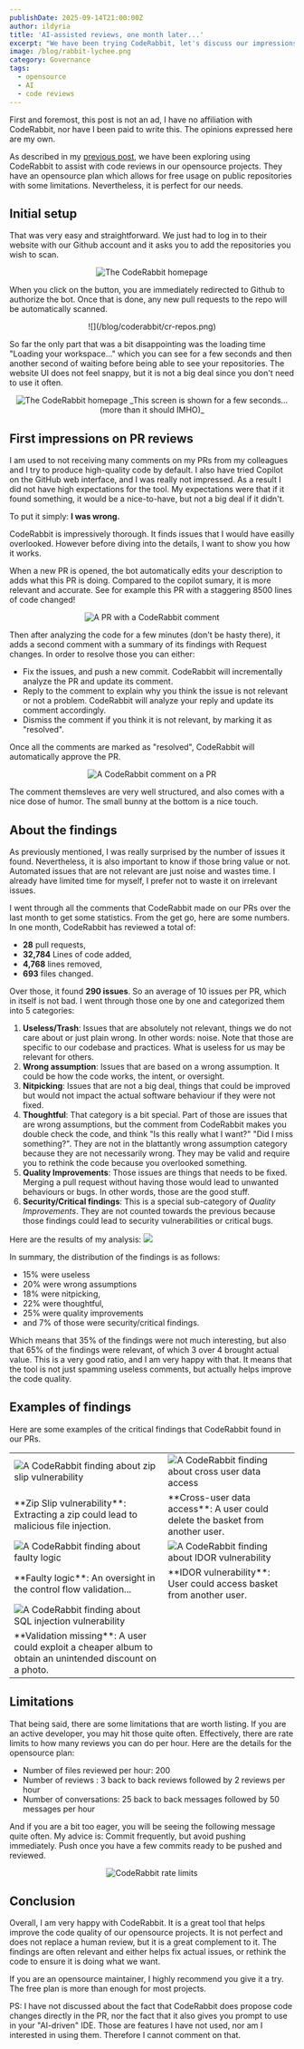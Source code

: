 ```yaml
---
publishDate: 2025-09-14T21:00:00Z
author: ildyria
title: 'AI-assisted reviews, one month later...'
excerpt: "We have been trying CodeRabbit, let's discuss our impressions."
image: /blog/rabbit-lychee.png
category: Governance
tags:
  - opensource
  - AI
  - code reviews
---
```


<p class="text-gray-500 dark:text-slate-400 text-sm">First and foremost, this post is not an ad, I have no affiliation with CodeRabbit, nor have I been paid to write this.
The opinions expressed here are my own.</p>

As described in my [previous post](/2025-08-13-opensource-processes-documentation), we have been exploring using CodeRabbit to assist with code reviews in our opensource projects.
They have an opensource plan which allows for free usage on public repositories with some limitations. Nevertheless, it is perfect for our needs.

## Initial setup

That was very easy and straightforward. We just had to log in to their website with our Github account and it asks you to add the repositories you wish to scan.

<center>
<img src="/blog/coderabbit/cr-login.png" alt="The CodeRabbit homepage" class="w-1/2" />
</center>

When you click on the button, you are immediately redirected to Github to authorize the bot. Once that is done, any new pull requests to the repo will be automatically scanned.

<center>
![](/blog/coderabbit/cr-repos.png)
</center>

So far the only part that was a bit disappointing was the loading time "Loading your workspace..." which you can see for a few seconds and then another second of waiting before being able to see your repositories.
The website UI does not feel snappy, but it is not a big deal since you don't need to use it often.

<center>
<img src="/blog/coderabbit/cr-loading.png" alt="The CodeRabbit homepage" class="w-1/2" />
_This screen is shown for a few seconds... (more than it should IMHO)_
</center>

## First impressions on PR reviews

I am used to not receiving many comments on my PRs from my colleagues and I try to produce high-quality code by default.
I also have tried Copilot on the GitHub web interface, and I was really not impressed. As a result I did not have high expectations for the tool.
My expectations were that if it found something, it would be a nice-to-have, but not a big deal if it didn't.

To put it simply: **I was wrong.**

CodeRabbit is impressively thorough. It finds issues that I would have easilly overlooked.
However before diving into the details, I want to show you how it works.

When a new PR is opened, the bot automatically edits your description to adds what this PR is doing.
Compared to the copilot sumary, it is more relevant and accurate. See for example this PR with a staggering 8500 lines of code changed!
<center><img src="/blog/coderabbit/cr-pr.png" alt="A PR with a CodeRabbit comment" class="w-3/4" /></center>

Then after analyzing the code for a few minutes (don't be hasty there), it adds a second comment with a summary of its findings with Request changes.
In order to resolve those you can either:
- Fix the issues, and push a new commit. CodeRabbit will incrementally analyze the PR and update its comment.
- Reply to the comment to explain why you think the issue is not relevant or not a problem. CodeRabbit will analyze your reply and update its comment accordingly.
- Dismiss the comment if you think it is not relevant, by marking it as "resolved".

Once all the comments are marked as "resolved", CodeRabbit will automatically approve the PR.
<center><img src="/blog/coderabbit/cr-request-changes-comment.png" alt="A CodeRabbit comment on a PR" class="w-1/2" /></center>

The comment themsleves are very well structured, and also comes with a nice dose of humor. The small bunny at the bottom is a nice touch.

## About the findings

As previously mentioned, I was really surprised by the number of issues it found. Nevertheless, it is also important to know if those bring value or not.
Automated issues that are not relevant are just noise and wastes time. I already have limited time for myself, I prefer not to waste it on irrelevant issues.

I went through all the comments that CodeRabbit made on our PRs over the last month to get some statistics. From the get go, here are some numbers.
In one month, CodeRabbit has reviewed a total of:
- **28** pull requests,
- **32,784** Lines of code added,
- **4,768** lines removed,
- **693** files changed.

Over those, it found **290 issues**. So an average of 10 issues per PR, which in itself is not bad.
I went through those one by one and categorized them into 5 categories:

1. **Useless/Trash**: Issues that are absolutely not relevant, things we do not care about or just plain wrong. In other words: noise. Note that 
those are specific to our codebase and practices. What is useless for us may be relevant for others.
2. **Wrong assumption**: Issues that are based on a wrong assumption. It could be how the code works, the intent, or oversight.
3. **Nitpicking**: Issues that are not a big deal, things that could be improved but would not impact the actual software behaviour if they were not fixed.
4. **Thoughtful**: That category is a bit special. Part of those are issues that are wrong assumptions, but the comment from CodeRabbit makes you double check the code,
and think "Is this really what I want?" "Did I miss something?". They are not in the blattantly wrong assumption category because they are not necessarily wrong.
They may be valid and require you to rethink the code because you overlooked something.
5. **Quality Improvements**: Those issues are things that needs to be fixed. Merging a pull request without having those would lead to unwanted behaviours or bugs.
In other words, those are the good stuff.
6. **Security/Critical findings**: This is a special sub-category of _Quality Improvements_. They are not counted towards the previous because those findings could lead
to security vulnerabilities or critical bugs.

Here are the results of my analysis:
![](/blog/coderabbit/analysis.png)

In summary, the distribution of the findings is as follows:
- 15% were useless
- 20% were wrong assumptions
- 18% were nitpicking,
- 22% were thoughtful,
- 25% were quality improvements
- and 7% of those were security/critical findings.

Which means that 35% of the findings were not much interesting, but also that 65% of the findings were relevant, of which 3 over 4 brought actual value.
This is a very good ratio, and I am very happy with that. It means that the tool is not just spamming useless comments, but actually helps improve the code quality.

## Examples of findings

Here are some examples of the critical findings that CodeRabbit found in our PRs.

<table>
<tr><td><img src="/blog/coderabbit/pr-zip-slip.png" alt="A CodeRabbit finding about zip slip vulnerability" /></td><td><img src="/blog/coderabbit/pr-cross-user.png" alt="A CodeRabbit finding about cross user data access" /></td></tr>
<tr><td> **Zip Slip vulnerability**: Extracting a zip could lead to malicious file injection.</td><td>**Cross-user data access**: A user could delete the basket from another user.</td></tr>
<tr><td><img src="/blog/coderabbit/pr-faulty-logic.png" alt="A CodeRabbit finding about faulty logic" /></td><td><img src="/blog/coderabbit/pr-idor.png" alt="A CodeRabbit finding about IDOR vulnerability" /></td></tr>
<tr><td> **Faulty logic**: An oversight in the control flow validation...</td><td>**IDOR vulnerability**: User could access basket from another user.</td></tr>
<tr><td><img src="/blog/coderabbit/pr-spoofing.png" alt="A CodeRabbit finding about SQL injection vulnerability" /></td><td></td></tr>
<tr><td> **Validation missing**: A user could exploit a cheaper album to obtain an unintended discount on a photo.</td><td></td></tr>
</table>

## Limitations

That being said, there are some limitations that are worth listing. If you are an active developer, you may hit those quite often.
Effectively, there are rate limits to how many reviews you can do per hour. Here are the details for the opensource plan:
- Number of files reviewed per hour: 200
- Number of reviews : 3 back to back reviews followed by 2 reviews per hour
- Number of conversations: 25 back to back messages followed by 50 messages per hour

And if you are a bit too eager, you will be seeing the following message quite often.
My advice is: Commit frequently, but avoid pushing immediately. Push once you have a few commits ready to be pushed and reviewed.
<center><img src="/blog/coderabbit/cr-rates.png" alt="CodeRabbit rate limits" class="w-1/2" /></center>

## Conclusion

Overall, I am very happy with CodeRabbit. It is a great tool that helps improve the code quality of our opensource projects.
It is not perfect and does not replace a human review, but it is a great complement to it. The findings are often relevant
and either helps fix actual issues, or rethink the code to ensure it is doing what we want.

If you are an opensource maintainer, I highly recommend you give it a try. The free plan is more than enough for most projects.

PS: I have not discussed about the fact that CodeRabbit does propose code changes directly in the PR, nor the fact that it also gives you prompt to use in your "AI-driven" IDE.
Those are features I have not used, nor am I interested in using them. Therefore I cannot comment on that.
